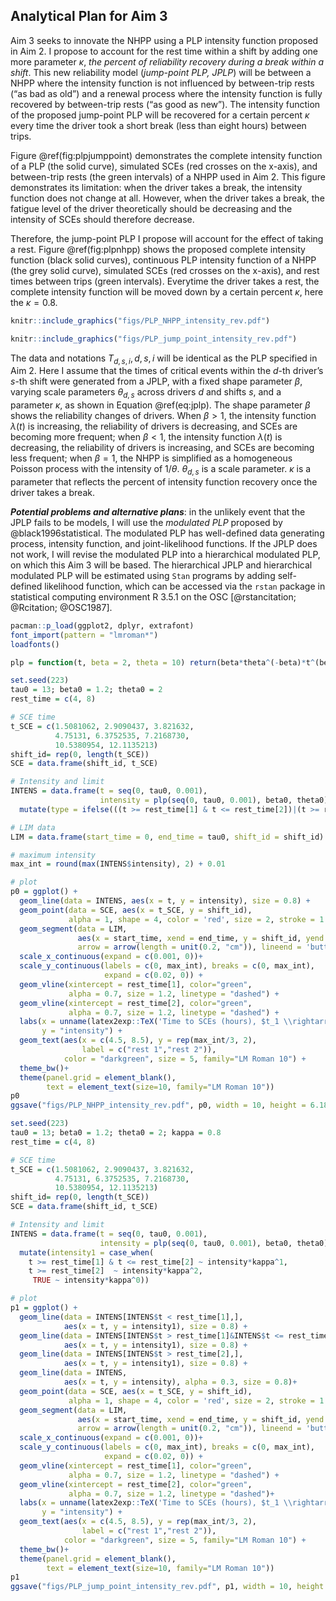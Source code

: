 Analytical Plan for Aim 3
-------------------------

Aim 3 seeks to innovate the NHPP using a PLP intensity function proposed in Aim 2. I propose to account for the rest time within a shift by adding one more parameter $\kappa$, *the percent of reliability recovery during a break within a shift*. This new reliability model (*jump-point PLP, JPLP*) will be between a NHPP where the intensity function is not influenced by between-trip rests ("as bad as old") and a renewal process where the intensity function is fully recovered by between-trip rests ("as good as new"). The intensity function of the proposed jump-point PLP will be recovered for a certain percent $\kappa$ every time the driver took a short break (less than eight hours) between trips.

Figure \@ref(fig:plpjumppoint) demonstrates the complete intensity function of a PLP (the solid curve), simulated SCEs (red crosses on the x-axis), and between-trip rests (the green intervals) of a NHPP used in Aim 2. This figure demonstrates its limitation: when the driver takes a break, the intensity function does not change at all. However, when the driver takes a break, the fatigue level of the driver theoretically should be decreasing and the intensity of SCEs should therefore decrease.

Therefore, the jump-point PLP I propose will account for the effect of taking a rest. Figure \@ref(fig:plpnhpp) shows the proposed complete intensity function (black solid curves), continuous PLP intensity function of a NHPP (the grey solid curve), simulated SCEs (red crosses on the x-axis), and rest times between trips (green intervals). Everytime the driver takes a rest, the complete intensity function will be moved down by a certain percent $\kappa$, here the $\kappa = 0.8$.

```{r plpnhpp, fig.cap='Intensity function, time to SCEs, and rest time within a shift generated from a NHPP with a PLP intensity function, $\\beta = 1.2$, $\\theta=2$', echo=FALSE, eval=TRUE}
knitr::include_graphics("figs/PLP_NHPP_intensity_rev.pdf")
```

```{r plpjumppoint, fig.cap='Intensity function, time to SCEs, and rest time within a shift with a jump-point PLP intensity function, $\\beta = 1.2$, $\\theta=2$, $\\kappa=0.8$', echo=FALSE, eval=TRUE}
knitr::include_graphics("figs/PLP_jump_point_intensity_rev.pdf")
```

The data and notations $T_{d, s, i}, d, s, i$ will be identical as the PLP specified in  Aim 2. Here I assume that the times of critical events within the $d$-th driver's $s$-th shift were generated from a JPLP, with a fixed shape parameter $\beta$, varying scale parameters $\theta_{d, s}$ across drivers $d$ and shifts $s$, and a parameter $\kappa$, as shown in Equation \@ref(eq:jplp).
\begin{equation}
\begin{aligned}
  T_{d, s, 1}, T_{d, s, 2}, \cdots , T_{d, s, n_{d, s}} & \sim \text{JPLP}(\beta, \theta_{d, s}, \kappa)\\
  \beta & \sim \text{Gamma}(1, 1)\\
  \log\theta_{d, s} &= \gamma_{0d} + \gamma_{1}x_{d, s, 1} + \gamma_{2}x_{d, s, 2} + \cdots + \gamma_{k}x_{d, s, k}\\
  \kappa & \sim \text{Uniform}(0, 1)\\
  \gamma_{01}, \gamma_{02}, \cdots, \gamma_{0D} & \sim \text{i.i.d. }N(\mu_0, \sigma_0^2)\\
  \gamma_1, \gamma_2, \cdots, \gamma_k & \sim \text{i.i.d. }N(0, 10^2)\\
  \mu_0 &\sim N(0, 5^2) \\
  \sigma_0 &\sim \text{Gamma}(1, 1)
(\#eq:jplp)
\end{aligned}
\end{equation}
The shape parameter $\beta$ shows the reliability changes of drivers. When $\beta > 1$, the intensity function $\lambda(t)$ is increasing, the reliability of drivers is  decreasing, and SCEs are becoming more frequent; when $\beta < 1$, the intensity function $\lambda(t)$ is decreasing, the reliability of drivers is increasing, and SCEs are becoming less frequent; when $\beta = 1$, the NHPP is simplified as a homogeneous Poisson process with the intensity of $1/\theta$. $\theta_{d, s}$ is a scale parameter. $\kappa$ is a parameter that reflects the percent of intensity function recovery once the driver takes a break.

__*Potential problems and alternative plans*__: in the unlikely event that the JPLP fails to be models, I will use the *modulated PLP* proposed by @black1996statistical. The modulated PLP has well-defined data generating process, intensity function, and joint-likelihood functions. If the JPLP does not work, I will revise the modulated PLP into a hierarchical modulated PLP, on which this Aim 3 will be based. The hierarchical JPLP and hierarchical modulated PLP will be estimated using `Stan` programs by adding self-defined likelihood function, which can be accessed via the `rstan` package in statistical computing environment R 3.5.1 on the OSC [@rstancitation; @Rcitation; @OSC1987].

<!--
```{r eval=FALSE, echo=FALSE}
plp = function(t, beta = 2, theta = 10) return(beta*theta^(-beta)*t^(beta-1))
sim_plp_tau = function(tau = 30,
                       beta = 2,
                       theta = 10){
  # initialization
   s = 0; t = 0
  while (max(t) <= tau) {
    u <- runif(1)
    s <- s - log(u)
    t_new <- theta*s^(1/beta)
    t <- c(t, t_new)
  }
  t = t[c(-1, -length(t))] 
  
  return(t)
}
```

```{r regularplp, eval=FALSE, echo=FALSE}
pacman::p_load(ggplot2, dplyr)

set.seed(223)
tau0 = 13; beta0 = 1.2; theta0 = 2
rest_time = c(4, 5, 8.2, 9.2)

# SCE time
t_SCE = sim_plp_tau(tau = tau0, beta = beta0, theta = theta0)
shift_id= rep(0, length(t_SCE))
SCE = data.frame(shift_id, t_SCE)

# Intensity and limit
INTENS = data.frame(t = seq(0, tau0, 0.001),
                    intensity = plp(seq(0, tau0, 0.001), beta0, theta0)) %>% 
  mutate(type = ifelse(((t >= rest_time[1] & t <= rest_time[2])|(t >= rest_time[3] & t <= rest_time[4])), 0.2, 1))

# LIM data
LIM = data.frame(start_time = 0, end_time = tau0, shift_id = shift_id)

# maximum intensity
max_int = round(max(INTENS$intensity), 2) + 0.01

# Rest
REST1 = data.frame(xaxis = c(rest_time[1:2], rev(rest_time[1:2])),
                   yaxis = rep(c(0, max(INTENS$intensity)), each = 2))
REST2 = data.frame(xaxis = c(rest_time[3:4], rev(rest_time[3:4])),
                   yaxis = rep(c(0, max(INTENS$intensity)), each = 2))

# plot
p0 = ggplot() + 
  geom_line(data = INTENS, aes(x = t, y = intensity), size = 0.8) + 
  geom_point(data = SCE, aes(x = t_SCE, y = shift_id), 
             alpha = 1, shape = 4, color = 'red', size = 2, stroke = 1.5) + 
  geom_segment(data = LIM, 
               aes(x = start_time, xend = end_time, y = shift_id, yend = shift_id),
               arrow = arrow(length = unit(0.2, "cm")), lineend = 'butt', size = 0.8) + 
  scale_x_continuous(expand = c(0.001, 0))+
  scale_y_continuous(labels = c(0, max_int), breaks = c(0, max_int), 
                     expand = c(0.02, 0)) +
  geom_polygon(data = REST1, aes(xaxis, yaxis),
               fill="green", alpha = 0.2) + 
  geom_polygon(data = REST2, aes(xaxis, yaxis),
               fill="green", alpha = 0.2) +
  labs(x = unname(latex2exp::TeX('Time to SCEs (hours), $t_1$ - $t_n$')), 
       y = "intensity") + 
  geom_text(aes(x = c(4.5, 8.7), y = rep(max_int/2, 2), 
                label = c("rest 1","rest 2"))) +
  theme_bw()+
  theme(panel.grid = element_blank())
p0
ggsave("figs/PLP_NHPP_intensity.pdf", p0, width = 10, height = 6.18)
```

```{r plotjumpointPLP, eval=FALSE, echo=FALSE}
set.seed(223)
tau0 = 13; beta0 = 1.2; theta0 = 2; kappa = 0.8

# SCE time
t_SCE = sim_plp_tau(tau = tau0, beta = beta0, theta = theta0)
shift_id= rep(0, length(t_SCE))
SCE = data.frame(shift_id, t_SCE)

# Rest
rest_time = c(4, 5, 8.2, 9.2)
REST1 = data.frame(xaxis = c(rest_time[1:2], rev(rest_time[1:2])),
                   yaxis = rep(c(0,max(INTENS$intensity)), each = 2))
REST2 = data.frame(xaxis = c(rest_time[3:4], rev(rest_time[3:4])),
                   yaxis = rep(c(0,max(INTENS$intensity)), each = 2))

# Intensity and limit
INTENS = data.frame(t = seq(0, tau0, 0.001),
                    intensity = plp(seq(0, tau0, 0.001), beta0, theta0)) %>% 
  mutate(intensity1 = case_when(
    t >= rest_time[2] & t <= rest_time[3] ~ intensity*kappa^1,
    t >= rest_time[4]  ~ intensity*kappa^2,
     TRUE ~ intensity*kappa^0))

# plot
p1 = ggplot() + 
  geom_line(data = INTENS[INTENS$t <= rest_time[1],], 
            aes(x = t, y = intensity1), size = 0.8) + 
  geom_line(data = INTENS[INTENS$t >= rest_time[2]&INTENS$t <= rest_time[3],], 
            aes(x = t, y = intensity1), size = 0.8) + 
  geom_line(data = INTENS[INTENS$t >= rest_time[4],], 
            aes(x = t, y = intensity1), size = 0.8) + 
  geom_line(data = INTENS, 
            aes(x = t, y = intensity), alpha = 0.3, size = 0.8)+
  geom_point(data = SCE, aes(x = t_SCE, y = shift_id), 
             alpha = 1, shape = 4, color = 'red', size = 2, stroke = 1.5) + 
  geom_segment(data = LIM, 
               aes(x = start_time, xend = end_time, y = shift_id, yend = shift_id),
               arrow = arrow(length = unit(0.2, "cm")), lineend = 'butt', size = 0.8) + 
  scale_x_continuous(expand = c(0.001, 0))+
  scale_y_continuous(labels = c(0, max_int), breaks = c(0, max_int), 
                     expand = c(0.02, 0)) +
  geom_polygon(data = REST1, aes(xaxis, yaxis),
               fill="green", alpha = 0.2) + 
  geom_polygon(data = REST2, aes(xaxis, yaxis),
               fill="green", alpha = 0.2) +
  labs(x = unname(latex2exp::TeX('Time to SCEs (hours), $t_1$ - $t_n$')), 
       y = "intensity") + 
  geom_text(aes(x = c(4.5, 8.7), y = rep(max_int/2, 2), 
                label = c("rest 1","rest 2"))) +
  theme_bw()+
  theme(panel.grid = element_blank())#panel.border = element_blank()
p1
ggsave("figs/PLP_jump_point_intensity.pdf", p1, width = 10, height = 6.18)
```

-->


```{r REVregularplp, eval=FALSE, echo=FALSE}
pacman::p_load(ggplot2, dplyr, extrafont)
font_import(pattern = "lmroman*")
loadfonts()

plp = function(t, beta = 2, theta = 10) return(beta*theta^(-beta)*t^(beta-1))

set.seed(223)
tau0 = 13; beta0 = 1.2; theta0 = 2
rest_time = c(4, 8)

# SCE time
t_SCE = c(1.5081062, 2.9090437, 3.821632, 
          4.75131, 6.3752535, 7.2168730, 
          10.5380954, 12.1135213)
shift_id= rep(0, length(t_SCE))
SCE = data.frame(shift_id, t_SCE)

# Intensity and limit
INTENS = data.frame(t = seq(0, tau0, 0.001),
                    intensity = plp(seq(0, tau0, 0.001), beta0, theta0)) %>% 
  mutate(type = ifelse(((t >= rest_time[1] & t <= rest_time[2])|(t >= rest_time[3] & t <= rest_time[4])), 0.2, 1))

# LIM data
LIM = data.frame(start_time = 0, end_time = tau0, shift_id = shift_id)

# maximum intensity
max_int = round(max(INTENS$intensity), 2) + 0.01

# plot
p0 = ggplot() + 
  geom_line(data = INTENS, aes(x = t, y = intensity), size = 0.8) + 
  geom_point(data = SCE, aes(x = t_SCE, y = shift_id), 
             alpha = 1, shape = 4, color = 'red', size = 2, stroke = 1.5) + 
  geom_segment(data = LIM, 
               aes(x = start_time, xend = end_time, y = shift_id, yend = shift_id),
               arrow = arrow(length = unit(0.2, "cm")), lineend = 'butt', size = 0.8) + 
  scale_x_continuous(expand = c(0.001, 0))+
  scale_y_continuous(labels = c(0, max_int), breaks = c(0, max_int), 
                     expand = c(0.02, 0)) +
  geom_vline(xintercept = rest_time[1], color="green", 
             alpha = 0.7, size = 1.2, linetype = "dashed") + 
  geom_vline(xintercept = rest_time[2], color="green", 
             alpha = 0.7, size = 1.2, linetype = "dashed") +
  labs(x = unname(latex2exp::TeX('Time to SCEs (hours), $t_1 \\rightarrow t_n$')), 
       y = "intensity") + 
  geom_text(aes(x = c(4.5, 8.5), y = rep(max_int/3, 2), 
                label = c("rest 1","rest 2")), 
            color = "darkgreen", size = 5, family="LM Roman 10") +
  theme_bw()+
  theme(panel.grid = element_blank(),
        text = element_text(size=10, family="LM Roman 10"))
p0
ggsave("figs/PLP_NHPP_intensity_rev.pdf", p0, width = 10, height = 6.18)
```


```{r REVJPLP, eval=FALSE, echo=FALSE}
set.seed(223)
tau0 = 13; beta0 = 1.2; theta0 = 2; kappa = 0.8
rest_time = c(4, 8)

# SCE time
t_SCE = c(1.5081062, 2.9090437, 3.821632, 
          4.75131, 6.3752535, 7.2168730, 
          10.5380954, 12.1135213)
shift_id= rep(0, length(t_SCE))
SCE = data.frame(shift_id, t_SCE)

# Intensity and limit
INTENS = data.frame(t = seq(0, tau0, 0.001),
                    intensity = plp(seq(0, tau0, 0.001), beta0, theta0)) %>% 
  mutate(intensity1 = case_when(
    t >= rest_time[1] & t <= rest_time[2] ~ intensity*kappa^1,
    t >= rest_time[2]  ~ intensity*kappa^2,
     TRUE ~ intensity*kappa^0))

# plot
p1 = ggplot() + 
  geom_line(data = INTENS[INTENS$t < rest_time[1],], 
            aes(x = t, y = intensity1), size = 0.8) + 
  geom_line(data = INTENS[INTENS$t > rest_time[1]&INTENS$t <= rest_time[2],], 
            aes(x = t, y = intensity1), size = 0.8) + 
  geom_line(data = INTENS[INTENS$t > rest_time[2],], 
            aes(x = t, y = intensity1), size = 0.8) + 
  geom_line(data = INTENS, 
            aes(x = t, y = intensity), alpha = 0.3, size = 0.8)+
  geom_point(data = SCE, aes(x = t_SCE, y = shift_id), 
             alpha = 1, shape = 4, color = 'red', size = 2, stroke = 1.5) + 
  geom_segment(data = LIM, 
               aes(x = start_time, xend = end_time, y = shift_id, yend = shift_id),
               arrow = arrow(length = unit(0.2, "cm")), lineend = 'butt', size = 0.8) + 
  scale_x_continuous(expand = c(0.001, 0))+
  scale_y_continuous(labels = c(0, max_int), breaks = c(0, max_int), 
                     expand = c(0.02, 0)) +
  geom_vline(xintercept = rest_time[1], color="green", 
             alpha = 0.7, size = 1.2, linetype = "dashed") + 
  geom_vline(xintercept = rest_time[2], color="green", 
             alpha = 0.7, size = 1.2, linetype = "dashed")+
  labs(x = unname(latex2exp::TeX('Time to SCEs (hours), $t_1 \\rightarrow t_n$')), 
       y = "intensity") + 
  geom_text(aes(x = c(4.5, 8.5), y = rep(max_int/3, 2), 
                label = c("rest 1","rest 2")), 
            color = "darkgreen", size = 5, family="LM Roman 10") +
  theme_bw()+
  theme(panel.grid = element_blank(),
        text = element_text(size=10, family="LM Roman 10"))
p1
ggsave("figs/PLP_jump_point_intensity_rev.pdf", p1, width = 10, height = 6.18)
```


